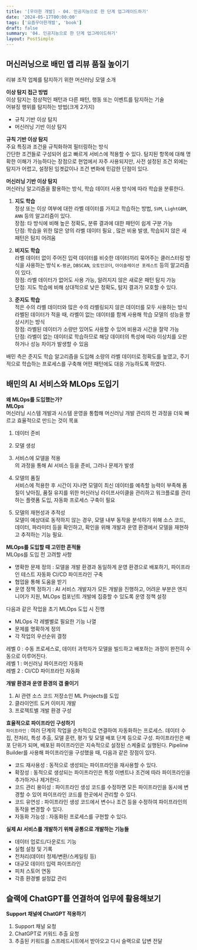 ```yaml
---
title: '[우아한 개발] - 04. 인공지능으로 한 단계 업그레이드하기'
date: '2024-05-17T00:00:00'
tags: ['요즘우아한개발', 'book']
draft: false
summary: '04. 인공지능으로 한 단계 업그레이드하기'
layout: PostSimple
---
```


## 머신러닝으로 배민 앱 리뷰 품질 높이기

리뷰 조작 업체를 탐지하기 위한 머신러닝 모델 소개

**이상 탐지 접근 방법**  
이상 탐지는 정상적인 패턴과 다른 패턴, 행동 또는 이벤트를 탐지하는 기술  
어뷰징 행위를 탐지하는 방법(크게 2가지)

- 규칙 기반 이상 탐지
- 머신러닝 기반 이상 탐지

**규칙 기반 이상 탐지**  
주요 특징과 조건을 규칙화하여 필터링하는 방식  
간단한 조건들로 구성되어 쉽고 빠르게 서비스에 적용할 수 있다. 탐지된 항목에 대해 명확한 이해가 가능하다는 장점으로 현업에서 자주 사용되지만, 사전 설정된 조건 외에는 탐지가 어렵고, 설정된 임곗값이나 조건 변화에 민감한 단점이 있다.

**머신러닝 기반 이상 탐지**  
머신러닝 알고리즘을 활용하는 방식, 학습 데이터 사용 방식에 따라 학습을 분류한다.

1. **지도 학습**  
   정상 또는 이상 여부에 대한 라벨 데이터를 가지고 학습하는 방법, `SVM`, `LightGBM`, `ANN` 등의 알고리즘이 있다.  
   장점: 타 방식에 비해 높은 정확도, 분류 결과에 대한 패턴이 쉽게 구분 가능  
   단점: 학습을 위한 많은 양의 라벨 데이터 필요 , 많은 비용 발생, 학습되지 않은 새 패턴은 탐지 어려움

2. **비지도 학습**  
   라벨 데이터 없이 주어진 입력 데이터를 비슷한 데이터끼리 묶어주는 클러스터링 방식을 사용하는 방식 `K-평균`, `DBSCAN`, `오토인코더`, `아이솔레이션 포레스트` 등의 알고리즘이 있다.  
   장점: 라벨 데이터가 없어도 사용 가능, 알려지지 않은 새로운 패턴 탐지 가능  
   단점: 지도 학습에 비해 상대적으로 낮은 정확도, 탐지 결과가 모호할 수 있다.

3. **준지도 학습**  
   적은 수의 라벨 데이터와 많은 수의 라벨링되지 않은 데이터를 모두 사용하는 방식  
   라벨된 데이터가 적을 때, 라벨이 없는 데이터를 함께 사용해 학습 모델의 성능을 향상시키는 방식  
   장점: 라벨된 데이터가 소량만 있어도 사용할 수 있어 비용과 시간을 절약 가능  
   단점: 라벨이 없는 데이터로 학습하므로 해당 데이터의 특성에 따라 이상치를 오판하거나 성능 차이가 발생할 수 있음

배민 측은 준지도 학습 알고리즘을 도입해 소량의 라벨 데이터로 정확도를 높였고, 주기적으로 학습하는 프로세스를 구축해 어떤 패턴에도 대응 가능하도록 하였다.

## 배민의 AI 서비스와 MLOps 도입기

**왜 MLOps를 도입했는가?**  
**MLOps**  
머신러닝 시스템 개발과 시스템 운영을 통합해 머신러닝 개발 관리의 전 과정을 더욱 빠르고 효율적으로 만드는 것이 목표

1. 데이터 준비
2. 모델 생성
3. 서비스에 모델을 적용  
   의 과정을 통해 AI 서비스 등을 준비, 그러나 문제가 발생

4. 모델의 품질  
   서비스에 적용한 후 시간이 지나면 모델이 최신 데이터를 예측할 능력이 부족해 품질이 낮아짐, 품질 유지를 위한 머신러닝 라이프사이클을 관리하고 워크플로를 관리하는 플랫폼 도입, 자동화 프로세스 구축이 필요
5. 모델의 재현성과 추적성  
   모델이 예상대로 동작하지 않는 경우, 모델 내부 동작을 분석하기 위해 소스 코드, 데이터, 파라미터 등을 확인하고, 확인을 위해 개발과 운영 환경에서 모델을 재현하고 추적하는 기능 필요.

**MLOps를 도입할 때 고민한 흔적들**  
MLOps를 도입 전 고려할 사항

- 명확한 문제 정의 : 모델을 개발 환경과 동일하게 운영 환경으로 배포하기, 파이프라인 테스트 자동화 CI/CD 파이프라인 구축
- 협업을 통해 도움을 받기
- 운영 정책 정하기 : AI 서비스 개발자가 모든 개발을 진행하고, 어려운 부분은 엔지니어가 지원, MLOps 컴포넌트 개발에 집중할 수 있도록 운영 정책 설정

다음과 같은 작업을 초기 MLOps 도입 시 진행

- MLOps 각 레벨별로 필요한 기능 나열
- 문제를 명확하게 정의
- 각 작업의 우선순위 결정

레벨 0 : 수동 프로세스로, 데이터 과학자가 모델을 빌드하고 배포하는 과정이 완전히 수동으로 이루어진다.  
레벨 1 : 머신러닝 파이프라인 자동화  
레벨 2 : CI/CD 파이프라인 자동화

**개발 환경과 운영 환경의 갭 줄이기**

1. AI 관련 소스 코드 저장소인 ML Projects를 도입
2. 클라이언트 도커 이미지 개발
3. 프로젝트별 개발 환경 구성

**효율적으로 파이프라인 구성하기**  
`파이프라인` : 여러 단계의 작업을 순차적으로 연결하여 자동화하는 프로세스. 데이터 수집, 전처리, 특성 추출, 모델 훈련, 평가 및 모델 배포 단계 등으로 구성.
파이프라인은 배포 단위가 되며, 배포된 파이프라인은 지속적으로 설정된 스케줄로 실행된다. Pipeline Builder를 사용해 파이프라인을 구성했을 때, 다음과 같은 장점이 있다.

- 코드 재사용성 : 동적으로 생성되는 파이프라인을 재사용할 수 있다.
- 확장성 : 동적으로 생성되는 파이프라인은 특정 이벤트나 조건에 따라 파이프라인을 추가하거나 제거한다.
- 코드 관리 용이성 : 파이프라인 생성 코드를 수정하면 모든 파이프라인을 동시에 변경할 수 있어 파이프라인 코드를 한곳에서 관리할 수 있다.
- 코드 유연성 : 파이프라인 생성 코드에서 변수나 조건 등을 수정하여 파이프라인의 동작을 변경할 수 있다.
- 자동화 가능성 : 자동화된 프로세스를 구현할 수 있다.

**실제 AI 서비스를 개발하기 위해 공통으로 개발하는 기능들**

- 데이터 업로드/다운로드 기능
- 실험 설정 및 기록
- 전처리(데이터 정제/변환/스케일링 등)
- 대규모 데이터 입력 파이프라인
- 피처 스토어 연동
- 각종 환경별 설정값 관리

## 슬랙에 ChatGPT를 연결하여 업무에 활용해보기

**Support 채널에 ChatGPT 적용하기**

1. Support 채널 요청
2. ChatGPT로 키워드 추출 요청
3. 추출된 키워드를 스프레드시트에서 받아오고 다시 슬랙으로 답변 전달
